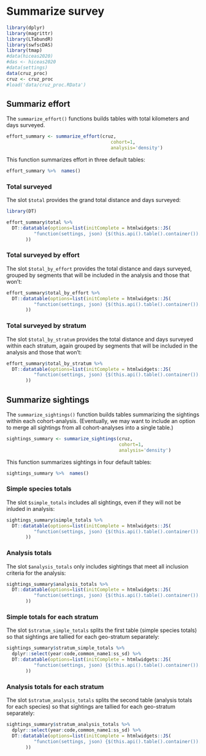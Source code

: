 # Summarize survey {#summarize}

```r
library(dplyr)
library(magrittr)
library(LTabundR)
library(swfscDAS)
library(tmap)
#data(hiceas2020)
#das <- hiceas2020
#data(settings)
data(cruz_proc)
cruz <- cruz_proc
#load('data/cruz_proc.RData')
```

## Summariz effort {-}

The `summarize_effort()` functions builds tables with total kilometers and days surveyed.  

```r
effort_summary <- summarize_effort(cruz,
                                      cohort=1,
                                      analysis='density')
```

This function summarizes effort in three default tables:  

```r
effort_summary %>%  names()
```

### Total surveyed {-}  

The slot `$total` provides the grand total distance and days surveyed: 

```r
library(DT)

effort_summary$total %>% 
  DT::datatable(options=list(initComplete = htmlwidgets::JS(
          "function(settings, json) {$(this.api().table().container()).css({'font-size': '9pt'});}")
       )) 
```

### Total surveyed by effort {-}  

The slot `$total_by_effort` provides the total distance and days surveyed, grouped by segments that will be included in the analysis and those that won't: 

```r
effort_summary$total_by_effort %>% 
  DT::datatable(options=list(initComplete = htmlwidgets::JS(
          "function(settings, json) {$(this.api().table().container()).css({'font-size': '9pt'});}")
       )) 
```

### Total surveyed by stratum {-}  

The slot `$total_by_stratum` provides the total distance and days surveyed within each stratum, again grouped by segments that will be included in the analysis and those that won't: 

```r
effort_summary$total_by_stratum %>% 
  DT::datatable(options=list(initComplete = htmlwidgets::JS(
          "function(settings, json) {$(this.api().table().container()).css({'font-size': '9pt'});}")
       )) 
```


## Summarize sightings {-}  

The `summarize_sightings()` function builds tables summarizing the sightings within each cohort-analysis. (Eventually, we may want to include an option to merge all sightings from all cohort-analyses into a single table.)  

```r
sightings_summary <- summarize_sightings(cruz,
                                         cohort=1,
                                         analysis='density')
```

This function summarizes sightings in four default tables:  

```r
sightings_summary %>%  names()
```

### Simple species totals {-} 

The slot `$simple_totals` includes all sightings, even if they will not be inluded in analysis: 

```r
sightings_summary$simple_totals %>% 
  DT::datatable(options=list(initComplete = htmlwidgets::JS(
          "function(settings, json) {$(this.api().table().container()).css({'font-size': '9pt'});}")
       )) 
```

### Analysis totals {-} 

The slot `$analysis_totals`  only includes sightings that meet all inclusion criteria for the analysis:  

```r
sightings_summary$analysis_totals %>% 
  DT::datatable(options=list(initComplete = htmlwidgets::JS(
          "function(settings, json) {$(this.api().table().container()).css({'font-size': '9pt'});}")
       ))
```


### Simple totals for each stratum {-} 

The slot `$stratum_simple_totals` splits the first table (simple species totals) so that sightings are tallied for each geo-stratum separately:  

```r
sightings_summary$stratum_simple_totals %>% 
  dplyr::select(year:code,common_name1:ss_sd) %>% 
  DT::datatable(options=list(initComplete = htmlwidgets::JS(
          "function(settings, json) {$(this.api().table().container()).css({'font-size': '9pt'});}")
       )) 
```


### Analysis totals for each stratum {-} 

The slot `$stratum_analysis_totals`  splits the second table (analysis totals for each species) so that sightings are tallied for each geo-stratum separately:  

```r
sightings_summary$stratum_analysis_totals %>% 
  dplyr::select(year:code,common_name1:ss_sd) %>% 
  DT::datatable(options=list(initComplete = htmlwidgets::JS(
          "function(settings, json) {$(this.api().table().container()).css({'font-size': '9pt'});}")
       )) 
```
